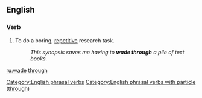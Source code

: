 ==English==

===Verb===
{{head|en|verb|head=[[wade]] [[through]]}}

# To do a boring, [[repetitive]] research task.
#: ''This synopsis saves me having to '''wade through''' a pile of text books.''

[[Category:English phrasal verbs]]
[[Category:English phrasal verbs with particle (through)]]

[[ru:wade through]]